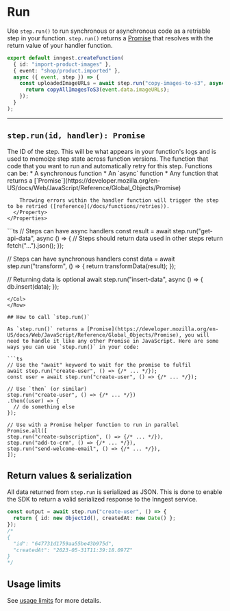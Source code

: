 
# Run

Use `step.run()` to run synchronous or asynchronous code as a retriable step in your function. `step.run()` returns a [Promise](https://developer.mozilla.org/en-US/docs/Web/JavaScript/Reference/Global_Objects/Promise) that resolves with the return value of your handler function.

```ts
export default inngest.createFunction(
  { id: "import-product-images" },
  { event: "shop/product.imported" },
  async ({ event, step }) => {
    const uploadedImageURLs = await step.run("copy-images-to-s3", async () => {
      return copyAllImagesToS3(event.data.imageURLs);
    });
  }
);
```

---

## `step.run(id, handler): Promise`

<Row>
  <Col>
    <Properties>
      <Property name="id" type="string" required>
        The ID of the step. This will be what appears in your function's logs and is used to memoize step state across function versions.
      </Property>
      <Property name="handler" type="function" required>
        The function that code that you want to run and automatically retry for this step. Functions can be:
        * A synchronous function
        * An `async` function
        * Any function that returns a [`Promise`](https://developer.mozilla.org/en-US/docs/Web/JavaScript/Reference/Global_Objects/Promise)

        Throwing errors within the handler function will trigger the step to be retried ([reference](/docs/functions/retries)).
      </Property>
    </Properties>
  </Col>
  <Col>
  ```ts
  // Steps can have async handlers
  const result = await step.run("get-api-data", async () => {
    // Steps should return data used in other steps
    return fetch("...").json();
  });

  // Steps can have synchronous handlers
  const data = await step.run("transform", () => {
    return transformData(result);
  });

  // Returning data is optional
  await step.run("insert-data", async () => {
    db.insert(data);
  });
  ```
  </Col>
</Row>

## How to call `step.run()`

As `step.run()` returns a [Promise](https://developer.mozilla.org/en-US/docs/Web/JavaScript/Reference/Global_Objects/Promise), you will need to handle it like any other Promise in JavaScript. Here are some ways you can use `step.run()` in your code:

```ts
// Use the "await" keyword to wait for the promise to fulfil
await step.run("create-user", () => {/* ... */});
const user = await step.run("create-user", () => {/* ... */});

// Use `then` (or similar)
step.run("create-user", () => {/* ... */})
  .then((user) => {
    // do something else
  });

// Use with a Promise helper function to run in parallel
Promise.all([
  step.run("create-subscription", () => {/* ... */}),
  step.run("add-to-crm", () => {/* ... */}),
  step.run("send-welcome-email", () => {/* ... */}),
]);
```

## Return values & serialization

All data returned from `step.run` is serialized as JSON. This is done to enable the SDK to return a valid serialized response to the Inngest service.

```ts
const output = await step.run("create-user", () => {
  return { id: new ObjectId(), createdAt: new Date() };
});
/*
{
  "id": "647731d1759aa55be43b975d",
  "createdAt": "2023-05-31T11:39:18.097Z"
}
*/
```

## Usage limits

See [usage limits][usage-limits] for more details.

[usage-limits]: /docs/usage-limits/inngest#functions
